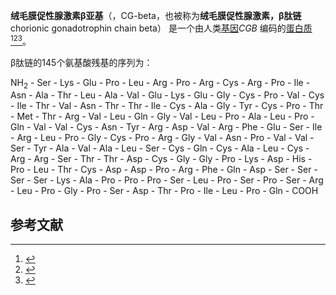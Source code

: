{{PBB|geneid=1082}}
'''绒毛膜促性腺激素β亚基'''（{{lang-en|Choriogonadotropin subunit beta}}，CG-beta，也被称为'''绒毛膜促性腺激素，β肽链''' chorionic gonadotrophin chain beta） 是一个由人类[[基因|基因]]''CGB'' 编码的[[蛋白质|蛋白质]]<ref name="entrez">{{cite web | title = Entrez Gene: chorionic gonadotropin| url = http://www.ncbi.nlm.nih.gov/sites/entrez?Db=gene&Cmd=ShowDetailView&TermToSearch=94115| accessdate = }}</ref><ref name="pmid6774259">{{cite journal | author = Fiddes JC, Goodman HM | title = The cDNA for the beta-subunit of human chorionic gonadotropin suggests evolution of a gene by readthrough into the 3'-untranslated region | journal = Nature | volume = 286 | issue = 5774 | pages = 684–7 |date=August 1980 | pmid = 6774259 | doi = 10.1038/286684a0}}</ref><ref name="pmid6194155">{{cite journal | author = Policastro P, Ovitt CE, Hoshina M, Fukuoka H, Boothby MR, Boime I | title = The beta subunit of human chorionic gonadotropin is encoded by multiple genes | journal = J. Biol. Chem. | volume = 258 | issue = 19 | pages = 11492–9 |date=October 1983 | pmid = 6194155 | doi =  }}</ref>。
<!--未翻译的文字
This gene is a member of the [[glycoprotein|glycoprotein]] hormone beta chain family and encodes the beta 3 subunit of [[human_chorionic_gonadotropin|chorionic gonadotropin]] (CG). Glycoprotein hormones are heterodimers consisting of a common [[chorionic_gonadotropin_alpha|alpha subunit]] and a unique beta subunit which confers biological specificity. CG is produced by the [[trophoblast|trophoblast]]ic cells of the [[placenta|placenta]] and stimulates the [[ovaries|ovaries]] to synthesize the steroids that are essential for the maintenance of pregnancy. The beta subunit of CG is encoded by 6 genes which are arranged in tandem and inverted pairs on chromosome 19q13.3 and contiguous with the luteinizing hormone beta subunit gene.<ref name="entrez"/>
-->

β肽链的145个氨基酸残基的序列为：

NH<sub>2</sub> - Ser - Lys - Glu - Pro - Leu - Arg - Pro - Arg - Cys - Arg - Pro - Ile - Asn - Ala - Thr - Leu - Ala - Val - Glu - Lys - Glu - Gly - Cys - Pro - Val - Cys - Ile - Thr - Val - Asn - Thr - Thr - Ile - Cys - Ala - Gly - Tyr - Cys - Pro - Thr - Met - Thr - Arg - Val - Leu - Gln - Gly - Val - Leu - Pro - Ala - Leu - Pro - Gln - Val - Val - Cys - Asn - Tyr - Arg - Asp - Val - Arg - Phe - Glu - Ser - Ile - Arg - Leu - Pro - Gly - Cys - Pro - Arg - Gly - Val - Asn - Pro - Val - Val - Ser - Tyr - Ala - Val - Ala - Leu - Ser - Cys - Gln - Cys - Ala - Leu - Cys - Arg - Arg - Ser - Thr - Thr - Asp - Cys - Gly - Gly - Pro - Lys - Asp - His - Pro - Leu - Thr - Cys - Asp - Asp - Pro - Arg - Phe - Gln - Asp - Ser - Ser - Ser - Ser - Lys - Ala - Pro - Pro - Pro - Ser - Leu - Pro - Ser - Pro - Ser - Arg - Leu - Pro - Gly - Pro - Ser - Asp - Thr - Pro - Ile - Leu - Pro - Gln - COOH

==参考文献==
{{reflist}}
{{NLM content}}
{{激素}}